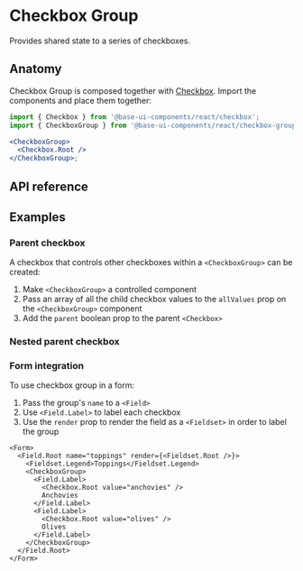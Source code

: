 # Checkbox Group

<Subtitle>Provides shared state to a series of checkboxes.</Subtitle>
<Meta
  name="description"
  content="A high-quality, unstyled React checkbox group component that provides a shared state for a series of checkboxes."
/>


<DemoCheckboxGroupHero />

## Anatomy

Checkbox Group is composed together with [Checkbox](/react/components/checkbox). Import the components and place them together:

```jsx title="Anatomy"
import { Checkbox } from '@base-ui-components/react/checkbox';
import { CheckboxGroup } from '@base-ui-components/react/checkbox-group';

<CheckboxGroup>
  <Checkbox.Root />
</CheckboxGroup>;
```

## API reference

<Reference component="CheckboxGroup" />

## Examples

### Parent checkbox

A checkbox that controls other checkboxes within a `<CheckboxGroup>` can be created:

1. Make `<CheckboxGroup>` a controlled component
2. Pass an array of all the child checkbox values to the `allValues` prop on the `<CheckboxGroup>` component
3. Add the `parent` boolean prop to the parent `<Checkbox>`


<DemoCheckboxGroupParent />

### Nested parent checkbox


<DemoCheckboxGroupNested />

### Form integration

To use checkbox group in a form:

1. Pass the group's `name` to a `<Field>`
2. Use `<Field.Label>` to label each checkbox
3. Use the `render` prop to render the field as a `<Fieldset>` in order to label the group

```tsx title="Using CheckboxGroup in a form"
<Form>
  <Field.Root name="toppings" render={<Fieldset.Root />}>
    <Fieldset.Legend>Toppings</Fieldset.Legend>
    <CheckboxGroup>
      <Field.Label>
        <Checkbox.Root value="anchovies" />
        Anchovies
      </Field.Label>
      <Field.Label>
        <Checkbox.Root value="olives" />
        Olives
      </Field.Label>
    </CheckboxGroup>
  </Field.Root>
</Form>
```


<DemoCheckboxGroupForm />
